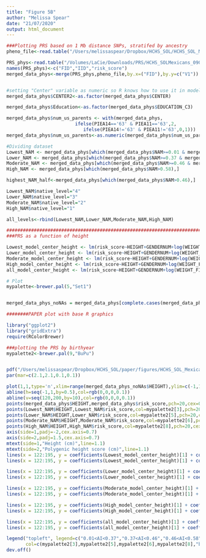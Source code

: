 ```yaml
---
title: "Figure 5B"
author: "Melissa Spear"
date: "21/07/2020"
output: html_document
---
```



```r
###Plotting PRS based on 1 Mb distance SNPs, stratifed by ancestry 
pheno_file<-read.table("/Users/melissaspear/Dropbox/HCHS_SOL/HCHS_SOL_Mexicans_admixed_95_full_pheno_010919.txt",header=T, sep='\t')

PRS_phys<-read.table("/Volumes/LaCie/Downloads/PRS/HCHS_SOLMexicans_090120_UKBB_snps_individual_polygenic_height_scores_phys_distance_1Mb_filter_TEST2.txt")
names(PRS_phys)<-c("FID","IID","risk_score")
merged_data_phys<-merge(PRS_phys,pheno_file,by.x=("FID"),by.y=c("V1"))


#setting "Center" variable as numeric so R knows how to use it in model 
merged_data_phys$CENTER2<-as.factor(merged_data_phys$CENTER)

merged_data_phys$Education<-as.factor(merged_data_phys$EDUCATION_C3)

merged_data_phys$num_us_parents <- with(merged_data_phys,
                         ifelse(PIEA14=='63' & PIEA11=='63',2,
                            ifelse(PIEA14!='63' & PIEA11!='63',0,1)))
merged_data_phys$num_us_parents<-as.numeric(merged_data_phys$num_us_parents)

#Dividing dataset 
Lowest_NAM <- merged_data_phys[which(merged_data_phys$NAM>=0.01 & merged_data_phys$NAM<0.37),]
Lower_NAM <- merged_data_phys[which(merged_data_phys$NAM>=0.37 & merged_data_phys$NAM<0.46),]
Moderate_NAM <- merged_data_phys[which(merged_data_phys$NAM>=0.46 & merged_data_phys$NAM<=0.58),]
High_NAM <- merged_data_phys[which(merged_data_phys$NAM>0.58),]

highest_NAM_half<-merged_data_phys[which(merged_data_phys$NAM>0.46),]

Lowest_NAM$native_level="4"
Lower_NAM$native_level="3"
Moderate_NAM$native_level="2"
High_NAM$native_level="1"

all_levels<-rbind(Lowest_NAM,Lower_NAM,Moderate_NAM,High_NAM)

```


```r
################################################################################
###PRS as a function of height 

Lowest_model_center_height <- lm(risk_score~HEIGHT+GENDERNUM+log(WEIGHT_FINAL_NORM_OVERALL)+CENTER2 + Education + US_BORN + num_us_parents,data=Lowest_NAM)
Lower_model_center_height <- lm(risk_score~HEIGHT+GENDERNUM+log(WEIGHT_FINAL_NORM_OVERALL)+CENTER2 + Education + US_BORN + num_us_parents,data=Lower_NAM)
Moderate_model_center_height <- lm(risk_score~HEIGHT+GENDERNUM+log(WEIGHT_FINAL_NORM_OVERALL)+CENTER2 + Education + US_BORN + num_us_parents,data=Moderate_NAM)
High_model_center_height <- lm(risk_score~HEIGHT+GENDERNUM+log(WEIGHT_FINAL_NORM_OVERALL)+CENTER2 + Education + US_BORN + num_us_parents,data=High_NAM)
all_model_center_height <- lm(risk_score~HEIGHT+GENDERNUM+log(WEIGHT_FINAL_NORM_OVERALL)+CENTER2 + Education + US_BORN + num_us_parents,data=all_levels)


```

```r

# Plot 
mypalette<-brewer.pal(5,"Set1")


merged_data_phys_noNAs = merged_data_phys[complete.cases(merged_data_phys$NAM, merged_data_phys$risk_score, merged_data_phys$GENDERNUM, merged_data_phys$WEIGHT_FINAL_NORM_OVERALL, merged_data_phys$CENTER2, merged_data_phys$HEIGHT),]

########PAPER plot with base R graphics 

library("ggplot2")
library("gridExtra")
require(RColorBrewer)

###plotting the PRS by birthyear 
mypalette2<-brewer.pal(9,"BuPu")


pdf("/Users/melissaspear/Dropbox/HCHS_SOL/paper/figures/HCHS_SOL_Mexican_PRS_Height_NAM_ancestry_stratified_090120_diffcolors_figure_4C_NEW_environment.pdf",height=2.25,width=2.375,pointsize=10)
par(mar=c(2.1,2.1,0.1,0.1))

plot(1,1,type='n',xlim=range(merged_data_phys_noNAs$HEIGHT),ylim=c(-1,1),xlab="",ylab="",xaxt='n',yaxt='n')
abline(h=seq(-1,1,by=0.5),col=rgb(0,0,0,0.1))
abline(v=seq(120,200,by=10),col=rgb(0,0,0,0.1))
points(merged_data_phys$HEIGHT,merged_data_phys$risk_score,pch=20,cex=0.8)
points(Lowest_NAM$HEIGHT,Lowest_NAM$risk_score,col=mypalette2[3],pch=20,cex=0.8)
points(Lower_NAM$HEIGHT,Lower_NAM$risk_score,col=mypalette2[5],pch=20,cex=0.8)
points(Moderate_NAM$HEIGHT,Moderate_NAM$risk_score,col=mypalette2[6],pch=20,cex=0.8)
points(High_NAM$HEIGHT,High_NAM$risk_score,col=mypalette2[8],pch=20,cex=0.8)
axis(side=1,padj=-2,cex.axis=0.7)
axis(side=2,padj=1.5,cex.axis=0.7)
mtext(side=1,"Height (cm)",line=1.1)
mtext(side=2,"Polygenic height score (cm)",line=1.1)
lines(x = 122:195, y = coefficients(Lowest_model_center_height)[1] + coefficients(Lowest_model_center_height)[2]* (122:195), col ="white",lwd = 4)
lines(x = 122:195, y = coefficients(Lowest_model_center_height)[1] + coefficients(Lowest_model_center_height)[2]* (122:195), col =mypalette2[3],lwd = 3)

lines(x = 122:195, y = coefficients(Lower_model_center_height)[1] + coefficients(Lower_model_center_height)[2]* (122:195), col ="white",lwd = 4)
lines(x = 122:195, y = coefficients(Lower_model_center_height)[1] + coefficients(Lower_model_center_height)[2]* (122:195), col =mypalette2[5],lwd = 3)

lines(x = 122:195, y = coefficients(Moderate_model_center_height)[1] + coefficients(Moderate_model_center_height)[2]* (122:195), col ="white",lwd = 4)
lines(x = 122:195, y = coefficients(Moderate_model_center_height)[1] + coefficients(Moderate_model_center_height)[2]* (122:195), col =mypalette2[6],lwd = 3)

lines(x = 122:195, y = coefficients(High_model_center_height)[1] + coefficients(High_model_center_height)[2]* (122:195), col ="white",lwd = 4)
lines(x = 122:195, y = coefficients(High_model_center_height)[1] + coefficients(High_model_center_height)[2]* (122:195), col =mypalette2[8],lwd = 3)

lines(x = 122:195, y = coefficients(all_model_center_height)[1] + coefficients(all_model_center_height)[2]* (122:195), col = 'white',lwd = 4)
lines(x = 122:195, y = coefficients(all_model_center_height)[1] + coefficients(all_model_center_height)[2]* (122:195), col = 'black',lwd = 3)

legend("topleft", legend=c("0.01<AI<0.37","0.37<AI<0.46","0.46<AI<0.58","0.58<AI","All"),
       col=c(mypalette2[3],mypalette2[5],mypalette2[6],mypalette2[8],"black"),bg="white", lty=1, lwd=2,cex=0.4)
dev.off()

```


